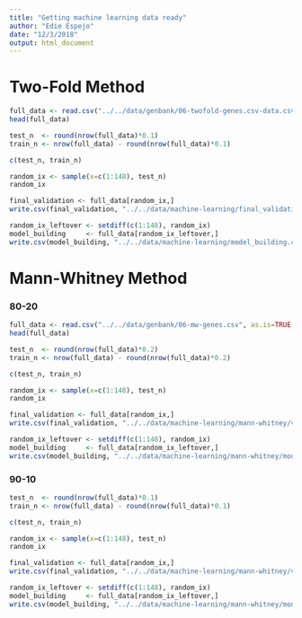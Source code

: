```yaml
---
title: "Getting machine learning data ready"
author: "Edie Espejo"
date: "12/3/2018"
output: html_document
---
```


# Two-Fold Method

```r
full_data <- read.csv("../../data/genbank/06-twofold-genes.csv-data.csv", as.is=TRUE, stringsAsFactors=FALSE)[,-1]
head(full_data)
```

```r
test_n  <- round(nrow(full_data)*0.1)
train_n <- nrow(full_data) - round(nrow(full_data)*0.1)

c(test_n, train_n)
```


```r
random_ix <- sample(x=c(1:148), test_n)
random_ix
```

```r
final_validation <- full_data[random_ix,]
write.csv(final_validation, "../../data/machine-learning/final_validation.csv")
```

```r
random_ix_leftover <- setdiff(c(1:148), random_ix)
model_building     <- full_data[random_ix_leftover,]
write.csv(model_building, "../../data/machine-learning/model_building.csv")
```

# Mann-Whitney Method

### 80-20 
```r
full_data <- read.csv("../../data/genbank/06-mw-genes.csv", as.is=TRUE, stringsAsFactors=FALSE)[,-1]
head(full_data)
```

```r
test_n  <- round(nrow(full_data)*0.2)
train_n <- nrow(full_data) - round(nrow(full_data)*0.2)

c(test_n, train_n)
```


```r
random_ix <- sample(x=c(1:148), test_n)
random_ix
```

```r
final_validation <- full_data[random_ix,]
write.csv(final_validation, "../../data/machine-learning/mann-whitney/validation-8020.csv")
```

```r
random_ix_leftover <- setdiff(c(1:148), random_ix)
model_building     <- full_data[random_ix_leftover,]
write.csv(model_building, "../../data/machine-learning/mann-whitney/model-8020.csv")
```


### 90-10 

```r
test_n  <- round(nrow(full_data)*0.1)
train_n <- nrow(full_data) - round(nrow(full_data)*0.1)

c(test_n, train_n)
```


```r
random_ix <- sample(x=c(1:148), test_n)
random_ix
```

```r
final_validation <- full_data[random_ix,]
write.csv(final_validation, "../../data/machine-learning/mann-whitney/validation-9010.csv")
```

```r
random_ix_leftover <- setdiff(c(1:148), random_ix)
model_building     <- full_data[random_ix_leftover,]
write.csv(model_building, "../../data/machine-learning/mann-whitney/model-9010.csv")
```